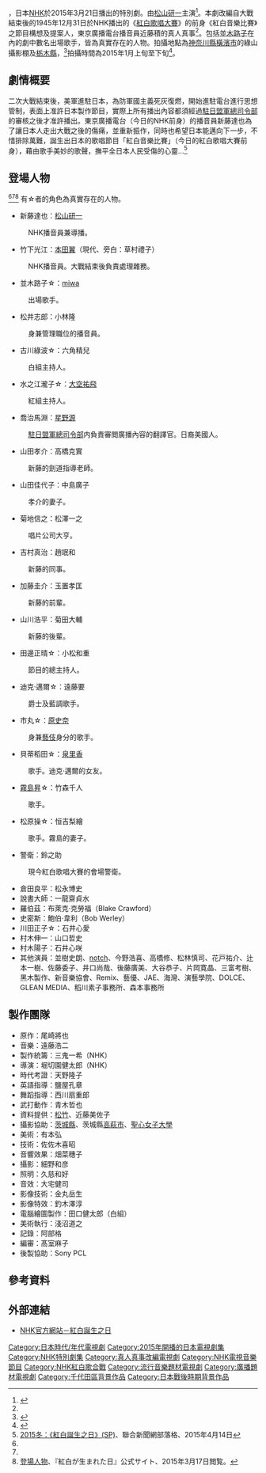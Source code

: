 {{電視節目信息框
| 名稱       = 紅白誕生之日
| 原名       = {{lang|ja|放送90年ドラマ 紅白が生まれた日}}
| 格式       = NHK開播90週年特別劇
| 圖片       = 
| 圖說       = 
| 類型       = [[電視|電視]]
| 原創       = 尾崎將也
| 發展       = 
| 編劇       = 尾崎將也
| 導演       = 堀切園健太郎（NHK）
| 演出       = [[松山研一|松山研一]]
| 配音       = 
| 旁白       = 草村禮子
| 國家       = {{日本}}
| 地區       = 
| 語言       = [[日語|日語]]
| 集數       = 1
| 製片人     = 三鬼一希
| 監製       = 
| 副製片人   = 
| 共同製片人 = 
| 編審       = 髙室麻子
| 剪輯       = 
| 外景       = {{JPN}}[[東京都|東京都]][[千代田區|千代田區]][[內幸町|內幸町]]舊NHK東京放送會館、[[神奈川縣|神奈川縣]][[橫濱市|橫濱市]]綠山攝影棚、[[栃木縣|栃木縣]]、[[茨城縣|茨城縣]]、[[東京都|東京都]][[澀谷區|澀谷區]][[聖心女子大學|聖心女子大學]]
| 每集長    = 73分
| 頻道      = 
| 電視網    = [[NHK|NHK]]
| 電視台    = 
| 視頻制式  = 
| 音頻制式  = [[立體聲|立體聲]]
| 首播國家   = {{JPN}}
| 首播地區   = 
| 製作公司   = [[NHK|NHK]]
| 影視公司   =
| 插曲       =
| 開始       = 2015年3月21日
| 結束       = （週一晚間9:00－10:13）
| 中國大陸名稱 = 
| 台灣名稱   = 紅白誕生之日（NHK世界台）
| 港澳名稱   = 
| 馬新名稱   = 
| 官方網站   = http://www.nhk.or.jp/dsp/kohaku/
| imdb_id   = 
| tv_com_id = 
}}

{{日本作品|紅白誕生之日|放送90年ドラマ 紅白が生まれた日}}，日本[[NHK|NHK]]於2015年3月21日播出的特別劇。由[[松山研一|松山研一]]主演<ref name="topics201516">{{Cite web |date=2015-01-06 |url=http://www.nhk.or.jp/dramatopics-blog/8000/206679.html |title=松山ケンイチ主演！本田翼NHKドラマ初出演「紅白が生まれた日」 |publisher=日本放送協会 |accessdate=2015-02-04 |archive-url=https://web.archive.org/web/20150208045335/http://www.nhk.or.jp/dramatopics-blog/8000/206679.html |archive-date=2015-02-08 |dead-url=yes }}</ref>。本劇改編自大戰結束後的1945年12月31日於NHK播出的《[[紅白歌唱大賽|紅白歌唱大賽]]》的前身《紅白音樂比賽》之節目構想及提案人，東京廣播電台播音員近藤積的真人真事<ref name="topics201516" />。包括[[並木路子|並木路子]]在內的劇中數名出場歌手，皆為真實存在的人物。拍攝地點為[[神奈川縣|神奈川縣]][[橫濱市|橫濱市]]的綠山攝影棚及[[栃木縣|栃木縣]]，<ref>{{Cite web |date=2015-01-29 |url=http://mdpr.jp/news/detail/1463814 |title=本田翼、男性を「引っ張って支える」と決意 |publisher=[[モデルプレス|モデルプレス]] |accessdate=2015-02-04 |archive-url=https://web.archive.org/web/20150204054021/http://mdpr.jp/news/detail/1463814 |archive-date=2015-02-04 |dead-url=yes }}</ref>拍攝時間為2015年1月上旬至下旬<ref name="topics2015126">{{Cite web |date=2015-01-26 |url=http://www.nhk.or.jp/dramatopics-blog/8000/208068.html |title=miwa×六角精児×大空祐飛 「紅白が生まれた日」 出演者発表第二弾！ |publisher=日本放送協会 |accessdate=2015-02-04}}</ref>。

== 劇情概要 ==
二次大戰結束後，美軍進駐日本，為防軍國主義死灰復燃，開始進駐電台進行思想管制，表面上准許日本製作節目，實際上所有播出內容都須經過[[駐日盟軍總司令部|駐日盟軍總司令部]]的審核之後才准許播出。東京廣播電台（今日的NHK前身）的播音員新藤達也為了讓日本人走出大戰之後的傷痛，並重新振作，同時也希望日本能邁向下一步，不惜排除萬難，誕生出日本的歌唱節目「紅白音樂比賽」（今日的紅白歌唱大賽前身），藉由歌手美妙的歌聲，撫平全日本人民受傷的心靈…<ref>[http://blog.udn.com/jessfongpk/22214812 2015冬：《紅白誕生之日》(SP)]、聯合新聞網部落格、2015年4月14日</ref>

== 登場人物 ==
<ref name="topics201516" /><ref name="topics2015126" /><ref>[http://www.nhk.or.jp/dsp/kohaku/cast.html 登場人物]、『紅白が生まれた日』公式サイト、2015年3月17日閲覧。</ref>
有☆者的角色為真實存在的人物。
* 新藤達也：[[松山研一|松山研一]]
: NHK播音員兼導播。
* 竹下光江：[[本田翼|本田翼]]（現代、旁白：草村禮子）
: NHK播音員。大戰結束後負責處理雜務。
* 並木路子☆：[[miwa|miwa]]
: 出場歌手。
* 松井志郎：小林隆
: 身兼管理職位的播音員。
* 古川綠波☆：六角精兒
: 白組主持人。
* 水之江瀧子☆：[[大空祐飛|大空祐飛]]
: 紅組主持人。
* 喬治馬淵：[[星野源|星野源]]
: [[駐日盟軍總司令部|駐日盟軍總司令部]]内負責審閲廣播內容的翻譯官。日裔美國人。
* 山田孝介：高橋克實
: 新藤的劍道指導老師。
* 山田佳代子：中島廣子
: 孝介的妻子。
* 菊地信之：松澤一之
: 唱片公司大亨。
* 吉村真治：趙珉和
: 新藤的同事。
* 加藤圭介：玉置孝匡
: 新藤的前輩。
* 山川浩平：菊田大輔
: 新藤的後輩。
* 田邊正晴☆：小松和重
: 節目的總主持人。
* 迪克·邁爾☆：遠藤要
: 爵士及藍調歌手。
* 市丸☆：[[原史奈|原史奈]]
: 身兼[[藝伎|藝伎]]身分的歌手。
* 貝蒂稻田☆：[[泉里香|泉里香]]
: 歌手。迪克·邁爾的女友。
* [[霧島昇|霧島昇]]☆：竹森千人
: 歌手。
* 松原操☆：恒吉梨繪
: 歌手。霧島的妻子。
* 警衛：鈴之助
: 現今紅白歌唱大賽的會場警衛。
* 倉田良平：松永博史
* 說書大師：一龍齋貞水
* 羅伯茲：布萊克·克勞福（Blake Crawford）
* 史密斯：鮑伯·韋利（Bob Werley）
* 川田正子☆：石井心愛
* 村木伸一：山口哲史
* 村木陽子：石井心咲
* 其他演員：並樹史朗、[[notch|notch]]、今野浩喜、高橋修、松林慎司、花戸祐介、辻本一樹、佐藤委子、井口尚哉、後藤廣美、大谷恭子、片岡寛晶、三富考樹、黑木製作、新音樂協會、Remix、藝優、JAE、海灣、演藝學院、DOLCE、GLEAN MEDIA、稻川素子事務所、森本事務所

== 製作團隊 ==
* 原作：尾崎將也
* 音樂：遠藤浩二
* 製作統籌：三鬼一希（NHK）
* 導演：堀切園健太郎（NHK）
* 時代考證：天野隆子
* 英語指導：鹽屋孔章
* 舞蹈指導：西川扇重郎
* 武打動作：青木哲也
* 資料提供：[[松竹|松竹]]、近藤美佐子
* 攝影協助：[[茨城縣|茨城縣]]、茨城縣[[高萩市|高萩市]]、[[聖心女子大學|聖心女子大學]]
* 美術：有本弘
* 技術：佐佐木喜昭
* 音響效果：畑菜穗子
* 攝影：細野和彦
* 照明：久慈和好
* 音效：大宅健司
* 影像技術：金丸岳生
* 影像特效：釣木澤淳
* 電腦繪圖製作：田口健太郎（白組）
* 美術執行：淺沼道之
* 記錄：阿部格
* 編審：髙室麻子
* 後製協助：Sony PCL

== 參考資料 ==
{{Reflist}}

== 外部連結 ==
* [http://www.nhk.or.jp/dsp/kohaku/ NHK官方網站－紅白誕生之日]  

{{紅白歌合戰}}
{{2015年日本時代電視劇}}
{{DEFAULTSORT:kohaku ga maredahi}}
[[Category:日本時代/年代電視劇|Category:日本時代/年代電視劇]]
[[Category:2015年開播的日本電視劇集|Category:2015年開播的日本電視劇集]]
[[Category:NHK特別劇集|Category:NHK特別劇集]]
[[Category:真人真事改編電視劇|Category:真人真事改編電視劇]]
[[Category:NHK電視音樂節目|Category:NHK電視音樂節目]]
[[Category:NHK紅白歌合戰|Category:NHK紅白歌合戰]]
[[Category:流行音樂題材電視劇|Category:流行音樂題材電視劇]]
[[Category:廣播題材電視劇|Category:廣播題材電視劇]]
[[Category:千代田區背景作品|Category:千代田區背景作品]]
[[Category:日本戰後時期背景作品|Category:日本戰後時期背景作品]]